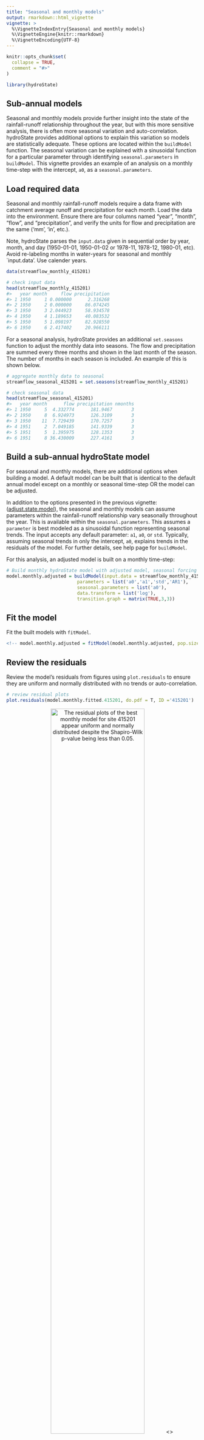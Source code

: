 ```yaml
---
title: "Seasonal and monthly models"
output: rmarkdown::html_vignette
vignette: >
  %\VignetteIndexEntry{Seasonal and monthly models}
  %\VignetteEngine{knitr::rmarkdown}
  %\VignetteEncoding{UTF-8}
---
```


```r
knitr::opts_chunk$set(
  collapse = TRUE,
  comment = "#>"
)
```

```r
library(hydroState)
```

## Sub-annual models
Seasonal and monthly models provide further insight into the state of the rainfall-runoff relationship throughout the year, but with this more sensitive analysis, there is often more seasonal variation and auto-correlation. hydroState provides additional options to explain this variation so models are statistically adequate. These options are located within the `buildModel` function. The seasonal variation can be explained with a sinusoidal function for a particular parameter through identifying `seasonal.parameters` in `buildModel`. This vignette provides an example of an analysis on a monthly time-step with the intercept, `a0`, as a `seasonal.parameters`.

## Load required data
Seasonal and monthly rainfall-runoff models require a data frame with catchment average runoff and precipitation for each month. Load the data into the environment. Ensure there are four columns named "year", "month", "flow", and "precipitation", and verify the units for flow and precipitation are the same ('mm', 'in', etc.). 

Note, hydroState parses the `input.data` given in sequential order by year, month, and day (1950-01-01, 1950-01-02 or 1978-11, 1978-12, 1980-01, etc). Avoid re-labeling months in water-years for seasonal and monthly `input.data'. Use calender years. 

```r
data(streamflow_monthly_415201)

# check input data
head(streamflow_monthly_415201)
#>   year month     flow precipitation
#> 1 1950     1 0.000000      2.316268
#> 2 1950     2 0.000000     86.074245
#> 3 1950     3 2.044923     58.934578
#> 4 1950     4 1.189653     40.083532
#> 5 1950     5 1.098197     82.928550
#> 6 1950     6 2.417402     20.966111

```

For a seasonal analysis, hydroState provides an additional `set.seasons` function to adjust the monthly data into seasons. The flow and precipitation are summed every three months and shown in the last month of the season.  The number of months in each season is included. An example of this is shown below.
```r
# aggregate monthly data to seasonal
streamflow_seasonal_415201 = set.seasons(streamflow_monthly_415201)

# check seasonal data
head(streamflow_seasonal_415201)
#>   year month      flow precipitation nmonths
#> 1 1950     5  4.332774      181.9467       3
#> 2 1950     8  6.924973      126.3109       3
#> 3 1950    11  7.729439      170.7257       3
#> 4 1951     2  7.049185      141.9339       3
#> 5 1951     5  1.395975      128.1353       3
#> 6 1951     8 36.430009      227.4161       3

```

## Build a sub-annual hydroState model
For seasonal and monthly models, there are additional options when building a model. A default model can be built that is identical to the default annual model except on a monthly or seasonal time-step OR the model can be adjusted.

In addition to the options presented in the previous vignette: ([adjust.state.model](https://github.com/peterson-tim-j/HydroState/tree/master/vignettes/adjust.state.model/adjust.state.model.html)), the seasonal and monthly models can assume parameters within the rainfall-runoff relationship vary seasonally throughout the year. This is available within the `seasonal.parameters`. This assumes a `parameter` is best modeled as a sinusoidal function representing seasonal trends. The input accepts any default parameter: `a1`, `a0`, or `std`. Typically, assuming seasonal trends in only the intercept, `a0`, explains trends in the residuals of the model. For further details, see help page for `buildModel`.

For this analysis, an adjusted model is built on a monthly time-step:

```r
# Build monthly hydroState model with adjusted model, seasonal forcing
model.monthly.adjusted = buildModel(input.data = streamflow_monthly_415201,
                          parameters = list('a0','a1','std','AR1'),
                          seasonal.parameters = list('a0'),
                          data.transform = list('log'),
                          transition.graph = matrix(TRUE,3,3))
```

## Fit the model
Fit the built models with `fitModel`.

```r
<!-- model.monthly.adjusted = fitModel(model.monthly.adjusted, pop.size.perParameter = 10, max.generations = 10000, doParallel = TRUE)  -->
```

## Review the residuals
Review the model's residuals from figures using `plot.residuals` to ensure they are uniform and normally distributed with no trends or auto-correlation.

```r
# review residual plots
plot.residuals(model.monthly.fitted.415201, do.pdf = T, ID ='415201')

```
<center>
![The residual plots of the best monthly model for site 415201 appear uniform and normally distributed despite the Shapiro-Wilk p-value being less than 0.05.](subAnnual.model.residuals.png){width=70%}
<\center>


## Evaluate the state-shifts
Set the state names relative to a year in the record using `setInitialYear`. This provides a name for the states so they are easier to interpret in the following figures. Then plot the state-shifts overtime using `plot.states`. In this example, 1990 is chosen as the year of reference. All four plots within the function are shown here, but either plot or combination of plots can be selected. Alternatively, the states can be reviewed without plotting using `get.states` which returns a data frame of states at each time-step.

```r
# set the reference year to name the states
model.monthly.fitted.415201 = setInitialYear(model.monthly.fitted.415201, 1990)


# plot all four plots
plot.states(model.monthly.fitted.415201, do.pdf = T)

```
<center>
![The monthly model considers seasonality and auto-correlation within the rainfall-runoff relationship, but these model results show there are state shifts within this relationship at this site. The 3-states suggests a shift in the rainfall-runoff relationship throughout the record better represent observations. The Very Low state persist at the end of the record after a prolonged drought from roughly 1997-2009.](subAnnual.model.states.png){width=70%}

<\center>

## Systematic model selection for sub-annual models
To identify the best sub-annual model, a systematic evaluation of the possible model combinations can be performed using the `buildModelAll` function. Below is an example evaluating all possible model combinations when `a0` and `std` are the state dependent parameters, and `a0` is expressed as a `seasonal.parameter`. The procedure is identical to the systematic model evaluation within the ([adjust.state.model](https://github.com/peterson-tim-j/HydroState/tree/master/vignettes/adjust.state.model/adjust.state.model.html)) vignette, expect `seasonal.parameters` may be selected. Note, it is recommend to run this systematic analysis in parallel and on a high-performance computer where possible. The example below can take more than 24 hours to fit 24 models when running on parallel on a 7-core, 64-bit operating system. 

```r
# Build all possible models with the intercept, 'a0', as a seasonal parameter and state dependent parameter
all.models.monthly = buildModelAll(input.data = streamflow_monthly_415201,
                                        state.shift.parameter = list('a0','std'),
                                        seasonal.parameter = list('a0'))

# Review the order of the reference models, adjust reference models if needed.
all.models.ref.table = showModelAll(all.models.monthly)

# Re-build with adjusted reference table
all.models.monthly = buildModelAll(input.data = streamflow_monthly_415201,
                                        state.shift.parameter = list('a0','std'),
                                        seasonal.parameter = list('a0'),
                                        reference.table = all.models.ref.table)

# Fit all models (uncomment to run)
<!-- all.models.monthly = fitModel(all.models.monthly, pop.size.perParameter = 10, max.generations = 10000, doParallel = T) -->

# Identify the best model with the lowest AIC
get.AIC(all.models.monthly)

#>                                                  AIC    nParameters   AIC.weights
#> model.3State.gamma.log.AR1.a0.seasonal.a0    -1419.6674          22  9.999604e-01
#> model.3State.gamma.boxcox.AR1.a0.seasonal.a0 -1399.3925          22  3.956736e-05
#> model.3State.gamma.log.AR3.a0.seasonal.a0    -1369.1052          24  1.048454e-11
#> model.3State.gamma.boxcox.AR0.a0.seasonal.a0 -1354.6957          21  7.790441e-15
#> model.3State.gamma.log.AR2.a0.seasonal.a0    -1347.3293          23  1.958698e-16
#> model.3State.gamma.log.AR0.a0.seasonal.a0    -1341.4357          21  1.028478e-17
#> model.3State.gamma.boxcox.AR3.a0.seasonal.a0 -1274.9437          24  3.746635e-32
#> ...
```

